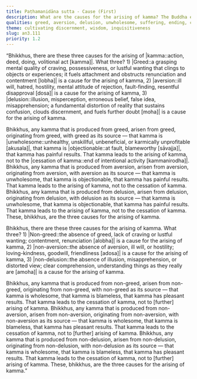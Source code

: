 ```yaml
---
title: Paṭhamanidāna sutta - Cause (First)
description: What are the causes for the arising of kamma? The Buddha explains that greed, aversion, and delusion are the roots of unwholesome kamma, leading to painful results, and leading to further kamma. In contrast, non-greed, non-aversion, and non-delusion are the roots of wholesome kamma, leading to pleasant results and to the cessation of kamma.
qualities: greed, aversion, delusion, unwholesome, suffering, ending, contentment, loving-kindness, wisdom
theme: cultivating discernment, wisdom, inquisitiveness
slug: an3.111
priority: 1.2
---
```


“Bhikkhus, there are these three causes for the arising of |kamma::action, deed, doing, volitional act [kamma]|. What three? 1) |Greed::a grasping mental quality of craving, possessiveness, or lustful wanting that clings to objects or experiences; it fuels attachment and obstructs renunciation and contentment [lobha]| is a cause for the arising of kamma, 2) |aversion::ill will, hatred, hostility, mental attitude of rejection, fault-finding, resentful disapproval [dosa]| is a cause for the arising of kamma, 3) |delusion::illusion, misperception, erroneous belief, false idea, misapprehension; a fundamental distortion of reality that sustains confusion, clouds discernment, and fuels further doubt [moha]| is a cause for the arising of kamma.

Bhikkhus, any kamma that is produced from greed, arisen from greed, originating from greed, with greed as its source — that kamma is |unwholesome::unhealthy, unskillful, unbeneficial, or karmically unprofitable [akusala]|, that kamma is |objectionable::at fault, blameworthy [sāvajja]|, that kamma has painful results. That kamma leads to the arising of kamma, not to the |cessation of kamma::end of intentional activity [kammanirodha]|. Bhikkhus, any kamma that is produced from aversion, arisen from aversion, originating from aversion, with aversion as its source — that kamma is unwholesome, that kamma is objectionable, that kamma has painful results. That kamma leads to the arising of kamma, not to the cessation of kamma. Bhikkhus, any kamma that is produced from delusion, arisen from delusion, originating from delusion, with delusion as its source — that kamma is unwholesome, that kamma is objectionable, that kamma has painful results. That kamma leads to the arising of kamma, not to the cessation of kamma. These, bhikkhus, are the three causes for the arising of kamma.

Bhikkhus, there are these three causes for the arising of kamma. What three? 1) |Non-greed::the absence of greed, lack of craving or lustful wanting; contentment, renunciation [alobha]| is a cause for the arising of kamma, 2) |non-aversion::the absence of aversion, ill will, or hostility; loving-kindness, goodwill, friendliness [adosa]| is a cause for the arising of kamma, 3) |non-delusion::the absence of illusion, misapprehension, or distorted view; clear comprehension, understanding things as they really are [amoha]| is a cause for the arising of kamma.

Bhikkhus, any kamma that is produced from non-greed, arisen from non-greed, originating from non-greed, with non-greed as its source — that kamma is wholesome, that kamma is blameless, that kamma has pleasant results. That kamma leads to the cessation of kamma, not to [further] arising of kamma. Bhikkhus, any kamma that is produced from non-aversion, arisen from non-aversion, originating from non-aversion, with non-aversion as its source — that kamma is wholesome, that kamma is blameless, that kamma has pleasant results. That kamma leads to the cessation of kamma, not to [further] arising of kamma. Bhikkhus, any kamma that is produced from non-delusion, arisen from non-delusion, originating from non-delusion, with non-delusion as its source — that kamma is wholesome, that kamma is blameless, that kamma has pleasant results. That kamma leads to the cessation of kamma, not to [further] arising of kamma. These, bhikkhus, are the three causes for the arising of kamma.”